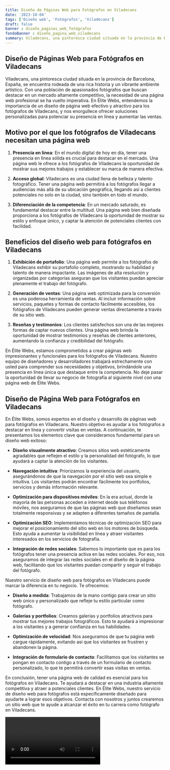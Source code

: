 ```yaml
---
title: Diseño de Páginas Web para Fotógrafos en Viladecans
date: '2023-10-04'
tags: ['Diseño web', 'Fotógrafos', 'Viladecans']
draft: false
banner : diseño_paginas_web_fotógrafos
fondoBanner : diseño_pagina_web_viladecans
summary: Viladecans, una pintoresca ciudad situada en la provincia de Barcelona, España, se encuentra rodeada de una rica historia y un vibrante ambiente artístico. Con una población de apasionados fotógrafos que buscan destacar en un mercado altamente competitivo, la necesidad de una página web profesional se ha vuelto imperativa. En Élite Webs, entendemos la importancia de un diseño de página web efectivo y atractivo para los fotógrafos de Viladecans, y nos enorgullece ofrecer soluciones personalizadas para potenciar su presencia en línea y aumentar las ventas.
---
```


## Diseño de Páginas Web para Fotógrafos en Viladecans

Viladecans, una pintoresca ciudad situada en la provincia de Barcelona, España, se encuentra rodeada de una rica historia y un vibrante ambiente artístico. Con una población de apasionados fotógrafos que buscan destacar en un mercado altamente competitivo, la necesidad de una página web profesional se ha vuelto imperativa. En Élite Webs, entendemos la importancia de un diseño de página web efectivo y atractivo para los fotógrafos de Viladecans, y nos enorgullece ofrecer soluciones personalizadas para potenciar su presencia en línea y aumentar las ventas.

## Motivo por el que los fotógrafos de Viladecans necesitan una página web

1. **Presencia en línea**: En el mundo digital de hoy en día, tener una presencia en línea sólida es crucial para destacar en el mercado. Una página web le ofrece a los fotógrafos de Viladecans la oportunidad de mostrar sus mejores trabajos y establecer su marca de manera efectiva.

2. **Acceso global**: Viladecans es una ciudad llena de belleza y talento fotográfico. Tener una página web permitirá a los fotógrafos llegar a audiencias más allá de su ubicación geográfica, llegando así a clientes potenciales no solo en la ciudad, sino también en todo el mundo.

3. **Diferenciación de la competencia**: En un mercado saturado, es fundamental destacar entre la multitud. Una página web bien diseñada proporciona a los fotógrafos de Viladecans la oportunidad de mostrar su estilo y enfoque único, y captar la atención de potenciales clientes con facilidad.

## Beneficios del diseño web para fotógrafos en Viladecans

1. **Exhibición de portafolio**: Una página web permite a los fotógrafos de Viladecans exhibir su portafolio completo, mostrando su habilidad y talento de manera impactante. Las imágenes de alta resolución y organizadas por categorías aseguran que los visitantes puedan apreciar plenamente el trabajo del fotógrafo.

2. **Generación de ventas**: Una página web optimizada para la conversión es una poderosa herramienta de ventas. Al incluir información sobre servicios, paquetes y formas de contacto fácilmente accesibles, los fotógrafos de Viladecans pueden generar ventas directamente a través de su sitio web.

3. **Reseñas y testimonios**: Los clientes satisfechos son una de las mejores formas de captar nuevos clientes. Una página web brinda la oportunidad de mostrar testimonios y reseñas de clientes anteriores, aumentando la confianza y credibilidad del fotógrafo.

En Élite Webs, estamos comprometidos a crear páginas web impresionantes y funcionales para los fotógrafos de Viladecans. Nuestro equipo de diseñadores y desarrolladores trabajará estrechamente con usted para comprender sus necesidades y objetivos, brindándole una presencia en línea única que destaque entre la competencia. No deje pasar la oportunidad de llevar su negocio de fotografía al siguiente nivel con una página web de Élite Webs.

<GifSeo />

<Cta />

## Diseño de Página Web para Fotógrafos en Viladecans

En Élite Webs, somos expertos en el diseño y desarrollo de páginas web para fotógrafos en Viladecans. Nuestro objetivo es ayudar a los fotógrafos a destacar en línea y convertir visitas en ventas. A continuación, te presentamos los elementos clave que consideramos fundamental para un diseño web exitoso:

- **Diseño visualmente atractivo**: Creamos sitios web estéticamente agradables que reflejen el estilo y la personalidad del fotógrafo, lo que ayudará a captar la atención de los visitantes.

- **Navegación intuitiva**: Priorizamos la experiencia del usuario, asegurándonos de que la navegación por el sitio web sea simple e intuitiva. Los visitantes podrán encontrar fácilmente los portfolios, servicios y demás información relevante.

- **Optimización para dispositivos móviles**: En la era actual, donde la mayoría de las personas acceden a internet desde sus teléfonos móviles, nos aseguramos de que las páginas web que diseñamos sean totalmente responsivas y se adapten a diferentes tamaños de pantalla.

- **Optimización SEO**: Implementamos técnicas de optimización SEO para mejorar el posicionamiento del sitio web en los motores de búsqueda. Esto ayuda a aumentar la visibilidad en línea y atraer visitantes interesados en los servicios de fotografía.

- **Integración de redes sociales**: Sabemos lo importante que es para los fotógrafos tener una presencia activa en las redes sociales. Por eso, nos aseguramos de integrar las redes sociales en el diseño de la página web, facilitando que los visitantes puedan compartir y seguir el trabajo del fotógrafo.

Nuestro servicio de diseño web para fotógrafos en Viladecans puede marcar la diferencia en tu negocio. Te ofrecemos:

- **Diseño a medida**: Trabajamos de la mano contigo para crear un sitio web único y personalizado que refleje tu estilo particular como fotógrafo.

- **Galerías y portfolios**: Creamos galerías y portfolios atractivos para mostrar tus mejores trabajos fotográficos. Esto te ayudará a impresionar a los visitantes y a generar confianza en tus habilidades.

- **Optimización de velocidad**: Nos aseguramos de que tu página web cargue rápidamente, evitando así que los visitantes se frustren y abandonen la página.

- **Integración de formulario de contacto**: Facilitamos que los visitantes se pongan en contacto contigo a través de un formulario de contacto personalizado, lo que te permitirá convertir esas visitas en ventas.

En conclusión, tener una página web de calidad es esencial para los fotógrafos en Viladecans. Te ayudará a destacar en una industria altamente competitiva y atraer a potenciales clientes. En Élite Webs, nuestro servicio de diseño web para fotógrafos está específicamente diseñado para ayudarte a lograr esos objetivos. Contacta con nosotros y juntos crearemos un sitio web que te ayude a alcanzar el éxito en tu carrera como fotógrafo en Viladecans.

<Video />

<CtaBot job='Fotógrafos' city='Viladecans'/>

<Gmaps query='Viladecans+españa+maps' />
